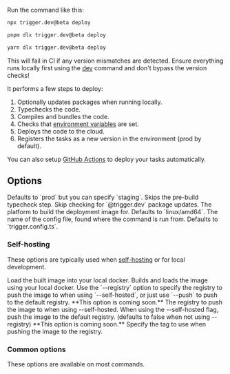 
Run the command like this:

<CodeGroup>

```bash npm
npx trigger.dev@beta deploy
```

```bash pnpm
pnpm dlx trigger.dev@beta deploy
```

```bash yarn
yarn dlx trigger.dev@beta deploy
```

</CodeGroup>

<Warning>This will fail in CI if any version mismatches are detected. Ensure everything runs locally first using the [dev](/cli-dev-commands) command and don't bypass the version checks!</Warning>

It performs a few steps to deploy:

1. Optionally updates packages when running locally.
2. Typechecks the code.
3. Compiles and bundles the code.
4. Checks that [environment variables](/deploy-environment-variables) are set.
5. Deploys the code to the cloud.
6. Registers the tasks as a new version in the environment (prod by default).

You can also setup [GitHub Actions](/github-actions) to deploy your tasks automatically.

## Options

<ParamField body="Environment" type="--env | -e">
  Defaults to `prod` but you can specify `staging`.
</ParamField>

<ParamField body="Skip typecheck" type="--skip-typecheck">
  Skips the pre-build typecheck step.
</ParamField>

<ParamField body="Skip update check" type="--skip-update-check">
  Skip checking for `@trigger.dev` package updates.
</ParamField>

<ParamField body="Build platform" type="--build-platform">
  The platform to build the deployment image for. Defaults to `linux/amd64`.
</ParamField>

<ParamField body="Set config filename" type="--config | -c">
  The name of the config file, found where the command is run from. Defaults to `trigger.config.ts`.
</ParamField>

<ProjectRefOption />

### Self-hosting

These options are typically used when [self-hosting](/open-source-self-hosting) or for local development.

<ParamField body="Skip deploying the image" type="--skip-deploy | -D">
  Load the built image into your local docker.
</ParamField>

<ParamField body="Self-hosted (builds locally)" type="--self-hosted">
  Builds and loads the image using your local docker. Use the `--registry` option to specify the registry to push the image to when using `--self-hosted`, or just use `--push` to push to the default registry.
</ParamField>

<ParamField body="Registry" type="--registry">
  **This option is coming soon.** The registry to push the image to when using --self-hosted.
</ParamField>

<ParamField body="Push image" type="--push">
  When using the --self-hosted flag, push the image to the default registry. (defaults to false when not using --registry)
</ParamField>

<ParamField body="Tag the image" type="--tag">
  **This option is coming soon.** Specify the tag to use when pushing the image to the registry.
</ParamField>

### Common options

These options are available on most commands.

<CommonOptions />
